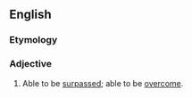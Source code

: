 ==English==

===Etymology===
{{suffix|surpass|able|lang=en}}

===Adjective===
{{en-adj}}

# Able to be [[surpass]]ed; able to be [[overcome]].